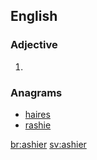 ==English==

===Adjective===
{{head|en|adjective comparative form}}

# {{en-comparative of|ashy}}

===Anagrams===
* [[haires#English|haires]]
* [[rashie#English|rashie]]

[[br:ashier]]
[[sv:ashier]]